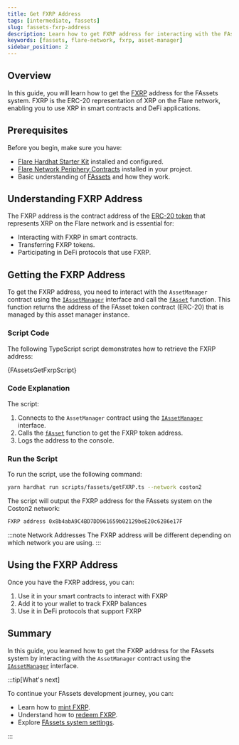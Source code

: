 ```yaml
---
title: Get FXRP Address
tags: [intermediate, fassets]
slug: fassets-fxrp-address
description: Learn how to get FXRP address for interacting with the FAssets system
keywords: [fassets, flare-network, fxrp, asset-manager]
sidebar_position: 2
---
```



## Overview

In this guide, you will learn how to get the [FXRP](/fassets/reference) address for the FAssets system.
FXRP is the ERC-20 representation of XRP on the Flare network, enabling you to use XRP in smart contracts and DeFi applications.

## Prerequisites

Before you begin, make sure you have:

- [Flare Hardhat Starter Kit](/network/guides/hardhat-foundry-starter-kit) installed and configured.
- [Flare Network Periphery Contracts](https://www.npmjs.com/package/@flarenetwork/flare-periphery-contracts) installed in your project.
- Basic understanding of [FAssets](/fassets/overview) and how they work.

## Understanding FXRP Address

The FXRP address is the contract address of the [ERC-20 token](https://ethereum.org/en/developers/docs/standards/tokens/erc-20/) that represents XRP on the Flare network and is essential for:

- Interacting with FXRP in smart contracts.
- Transferring FXRP tokens.
- Participating in DeFi protocols that use FXRP.

## Getting the FXRP Address

To get the FXRP address, you need to interact with the `AssetManager` contract using the [`IAssetManager`](/fassets/reference/IAssetManager) interface and call the [`fAsset`](/fassets/reference/IAssetManager#fasset) function.
This function returns the address of the FAsset token contract (ERC-20) that is managed by this asset manager instance.

### Script Code

The following TypeScript script demonstrates how to retrieve the FXRP address:

<CodeBlock language="javascript" title="scripts/fassets/getFXRP.ts">
  {FAssetsGetFxrpScript}
</CodeBlock>

### Code Explanation

The script:

1. Connects to the `AssetManager` contract using the [`IAssetManager`](/fassets/reference/IAssetManager) interface.
2. Calls the [`fAsset`](/fassets/reference/IAssetManager#fasset) function to get the FXRP token address.
3. Logs the address to the console.

<GetFXRPAssetManager />

### Run the Script

To run the script, use the following command:

```bash
yarn hardhat run scripts/fassets/getFXRP.ts --network coston2
```

The script will output the FXRP address for the FAssets system on the Coston2 network:

```bash
FXRP address 0x8b4abA9C4BD7DD961659b02129beE20c6286e17F
```

:::note Network Addresses
The FXRP address will be different depending on which network you are using.
:::

## Using the FXRP Address

Once you have the FXRP address, you can:

1. Use it in your smart contracts to interact with FXRP
2. Add it to your wallet to track FXRP balances
3. Use it in DeFi protocols that support FXRP

## Summary

In this guide, you learned how to get the FXRP address for the FAssets system by interacting with the `AssetManager` contract using the [`IAssetManager`](/fassets/reference/IAssetManager) interface.

:::tip[What's next]

To continue your FAssets development journey, you can:

- Learn how to [mint FXRP](/fassets/developer-guides/fassets-mint).
- Understand how to [redeem FXRP](/fassets/developer-guides/fassets-redeem).
- Explore [FAssets system settings](/fassets/operational-parameters).

:::
